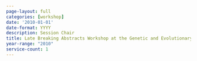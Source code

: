 ```yaml
---
page-layout: full
categories: [workshop]
date: '2010-01-01'
date-format: YYYY
description: Session Chair
title: Late Breaking Abstracts Workshop at the Genetic and Evolutionary Computation Conference
year-range: "2010"
service-count: 1
---
```

